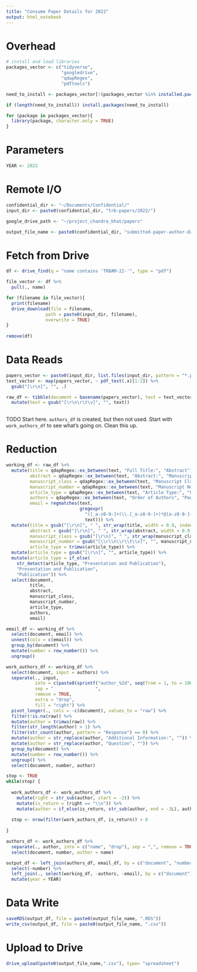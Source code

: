 ```yaml
---
title: "Consume Paper Details for 2022"
output: html_notebook
---
```


# Overhead
```r
# install and load libraries
packages_vector <- c("tidyverse",
                     "googledrive",
                     "qdapRegex",
                     "pdftools")

need_to_install <- packages_vector[!(packages_vector %in% installed.packages()[,"Package"])]

if (length(need_to_install)) install.packages(need_to_install)

for (package in packages_vector){
  library(package, character.only = TRUE)
}

```

# Parameters
```r
YEAR <- 2022
```

# Remote I/O
```r
confidential_dir <- "~/Documents/Confidential/"
input_dir <- paste0(confidential_dir, "trb-papers/2022/")

google_drive_path <- "~/project_chandra_bhat/papers"

output_file_name <- paste0(confidential_dir, "submitted-paper-author-data-2022")

```

# Fetch from Drive
```r
df <- drive_find(q = "name contains 'TRBAM-22-'", type = "pdf")

file_vector <- df %>%
  pull(., name)

for (filename in file_vector){
  print(filename)
  drive_download(file = filename,
               path = paste0(input_dir, filename),
               overwrite = TRUE)
}
  
remove(df)
```

# Data Reads 
```r
papers_vector <- paste0(input_dir, list.files(input_dir, pattern = "*.pdf"))
text_vector <- map(papers_vector, ~ pdf_text(.x)[1:2]) %>%
  gsub("[\r\n]", "", .)

raw_df <- tibble(document = basename(papers_vector), text = text_vector) %>%
  mutate(text = gsub("[\r\n\r\t\v]", "", text))
  
```

TODO
Start here. `authors_df` is created, but then not used. Start with `work_authors_df` to see what's going on. Clean this up. 


# Reduction
```r
working_df <- raw_df %>%
  mutate(title = qdapRegex::ex_between(text, "Full Title:", "Abstract"),
         abstract = qdapRegex::ex_between(text, "Abstract:", "Manuscript Classifications:"),
         manuscript_class = qdapRegex::ex_between(text, "Manuscript Classifications:", "Manuscript Number:"),
         manuscript_number = qdapRegex::ex_between(text, "Manuscript Number:", "Article Type:"),
         article_type = qdapRegex::ex_between(text, "Article Type:", "Order of Authors"),
         authors = qdapRegex::ex_between(text, "Order of Authors", "Powered by Editorial"),
         email = regmatches(text,
                            gregexpr(
                              "([_a-z0-9-]+(\\.[_a-z0-9-]+)*@[a-z0-9-]+(\\.[a-z0-9-]+)*(\\.[a-z]{2,4}))",
                              text))) %>%
  mutate(title = gsub("[\r\n]", " ", str_wrap(title, width = 0.9, indent = 0.9)), 
         abstract = gsub("[\r\n]", " ", str_wrap(abstract, width = 0.9, indent = 0.9)),
         manuscript_class = gsub("[\r\n]", " ", str_wrap(manuscript_class, width = 0.9, indent = 0.9)),
         manuscript_number = gsub("[\\r\\n\\r\\t\\v]", "", manuscript_number),
         article_type = trimws(article_type)) %>%
  mutate(article_type = gsub("[\r\n]", "", article_type)) %>%
  mutate(article_type = if_else(
    str_detect(article_type, "Presentation and Publication"),
    "Presentation and Publication",
    "Publication")) %>%
  select(document, 
         title, 
         abstract, 
         manuscript_class, 
         manuscript_number, 
         article_type, 
         authors, 
         email)

email_df <- working_df %>%
  select(document, email) %>%
  unnest(cols = c(email)) %>%
  group_by(document) %>%
  mutate(number = row_number()) %>%
  ungroup()

work_authors_df <- working_df %>%
  select(document, input = authors) %>%
  separate(., input, 
           into = c(paste0(sprintf("author_%2d", seq(from = 1, to = 100)))), 
           sep = "                ", 
           remove = TRUE, 
           extra = "drop",
           fill = "right") %>%
  pivot_longer(., cols = -c(document), values_to = "raw") %>%
  filter(!is.na(raw)) %>%
  mutate(author = trimws(raw)) %>%
  filter(str_length(author) > 1) %>%
  filter(str_count(author, pattern = "Response") == 0) %>%
  mutate(author = str_replace(author, "Additional Information:", "")) %>%
  mutate(author = str_replace(author, "Question", "")) %>%
  group_by(document) %>%
  mutate(number = row_number()) %>%
  ungroup() %>%
  select(document, number, author)

stop <- TRUE
while(stop) {
  
  work_authors_df <- work_authors_df %>%
    mutate(right = str_sub(author, start = -2)) %>%
    mutate(is_return = (right == "\\n")) %>%
    mutate(author = if_else(is_return, str_sub(author, end = -3L), author))
  
  stop <- nrow(filter(work_authors_df, is_return)) > 0
  
}

authors_df <- work_authors_df %>%
  separate(., author, into = c("name", "drop"), sep = ",", remove = TRUE, fill = "right", extra = "drop") %>%
  select(document, number, author = name)

output_df <- left_join(authors_df, email_df, by = c("document", "number")) %>%
  select(-number) %>%
  left_join(., select(working_df, -authors, -email), by = c("document")) %>%
  mutate(year = YEAR)

```

# Data Write
```r
saveRDS(output_df, file = paste0(output_file_name, ".RDS")) 
write_csv(output_df, file = paste0(output_file_name, ".csv"))

```

# Upload to Drive
```r
drive_upload(paste0(output_file_name,".csv"), type= "spreadsheet")

```

